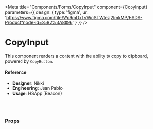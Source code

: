 
<Meta
  title="Components/Forms/CopyInput"
  component={CopyInput}
  parameters={{
      design: {
        type: 'figma',
        url: 'https://www.figma.com/file/Wp9mDxTvWicSTWtezj2ImkMP/HSDS-Product?node-id=2582%3A8896'
      }
    }}
/>

# CopyInput

This component renders a content with the ability to copy to clipboard, powered by `CopyButton`.

<Preview>
  <Story name="default">
    <CopyInput value="testing" onCopy={action('Copy')} readOnly={boolean('readOnly', false)}/>
  </Story>
</Preview>

#### Reference

- **Designer**: Nikki
- **Engineering**: Juan Pablo
- **Usage**: HSApp (Beacon)

<br />
<br />

### Props

<Props of={CopyInput} />

